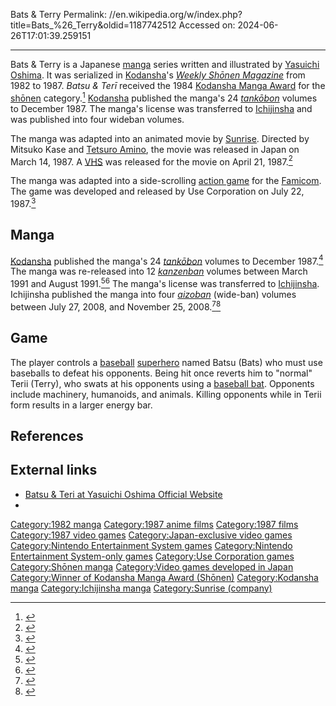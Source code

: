 Bats & Terry
Permalink: //en.wikipedia.org/w/index.php?title=Bats_%26_Terry&oldid=1187742512
Accessed on: 2024-06-26T17:01:39.259151



------
Bats & Terry
{{short description|Japanese manga series}}
{{Use mdy dates|date=November 2023}}
{{Infobox animanga/Header
| image           = Bats & Terry volume 1.jpg
| caption         = Cover of the first volume of ''Bats & Terry'', as published in Japan by [[Kodansha]]
| ja_kanji        = バツ&テリー
| ja_romaji       = Batsu & Terii
| genre           = [[Sports manga|Sports]]<!-- Note: Use and cite reliable sources to identify genre/s, not personal interpretation. Please don't include more than three genres (per [[MOS:A&M]]). -->
}}
{{Infobox animanga/Print
| type            = manga
| author          = [[Yasuichi Oshima]]
| publisher       = {{ubl|[[Kodansha]] (former)|[[Ichijinsha]] (current)}}
| demographic     = ''[[Shōnen manga|Shōnen]]''
| imprint         = 
| magazine        = [[Weekly Shōnen Magazine]]
| first           = 1982
| last            = 1987
| volumes         = 24
| volume_list     = 
}}
{{Infobox animanga/Video
| type            = film
| director        = Nobuo Mizuta
| producer        = {{ubl|Masanori Ito|Masuo Ueda|Yoshihide Kondo}}
| writer          = Tatsumi Yano
| music           = 
| studio          = [[Sunrise (company)|Sunrise]]
| released        = March 14, 1987
| runtime         = 80 minutes
}}
{{Infobox animanga/Game
| developer       = 
| publisher       = Use Corporation
| genre           = [[Action game|Action]]
| platforms       = [[Nintendo Entertainment System]]
| released        = {{vgrelease|[[Japan|JPN]]|July 22, 1987}}
}}
{{Infobox animanga/Footer}}
{{nihongo|'''''Bats & Terry'''''|バツ&テリー|Batsu & Teri|lead=yes}} is a Japanese [[manga]] series written and illustrated by [[Yasuichi Oshima]]. It was serialized in [[Kodansha]]'s ''[[Weekly Shōnen Magazine]]'' from 1982 to 1987. ''Batsu & Terī'' received the 1984 [[Kodansha Manga Award]] for the [[shōnen manga|shōnen]] category.<ref name="KodanshaHahn">{{cite web|url=http://www.hahnlibrary.net/comics/awards/kodansha.php|author=Joel Hahn|title=Kodansha Manga Awards |publisher=Comic Book Awards Almanac|access-date=2009-04-04| archive-url= https://web.archive.org/web/20090410061256/http://www.hahnlibrary.net/comics/awards/kodansha.php| archive-date= 10 April 2009 | url-status= live}}</ref> [[Kodansha]] published the manga's 24 ''[[tankōbon]]'' volumes to December 1987. The manga's license was transferred to [[Ichijinsha]] and was published into four wideban volumes.

The manga was adapted into an animated movie by [[Sunrise (company)|Sunrise]]. Directed by Mitsuko Kase and [[Tetsuro Amino]], the movie was released in Japan on March 14, 1987. A [[VHS]] was released for the movie on April 21, 1987.<ref>{{cite web|url=https://www.amazon.co.jp/gp/product/B00005EEGV/ |title=バツ&テリー [VHS]|date=21 April 1987 |language=ja|access-date=2009-04-04}}</ref>

The manga was adapted into a side-scrolling [[action game]] for the [[Nintendo Entertainment System|Famicom]]. The game was developed and released by Use Corporation on July 22, 1987.<ref>{{cite web|url=http://www.gamefaqs.com/console/nes/data/578444.html|title=Bats and Terry|publisher= [[GameFAQs]]|access-date=2008-11-25}}</ref>

==Manga==
[[Kodansha]] published the manga's 24 ''[[tankōbon]]'' volumes to December 1987.<ref>{{cite book|script-title=ja:バツ&テリー 24 (少年マガジンコミックス)|language=ja|id={{ASIN|4063113051|country=jp}}}}</ref> The manga was re-released into 12 ''[[kanzenban]]'' volumes between March 1991 and August 1991.<ref>{{cite book|title=バツ&テリー 1 (KCスペシャル)|language=ja|id={{ASIN|4063055019|country=jp}}}}</ref><ref>{{cite book|title=バツ&テリー 12 (KCスペシャル)|language=ja|id={{ASIN|4063055124|country=jp}}}}</ref> The manga's license was transferred to [[Ichijinsha]]. Ichijinsha published the manga into four ''[[aizoban]]'' (wide-ban) volumes between July 27, 2008, and November 25, 2008.<ref>{{cite web |url=http://www.shop.ichijinsha.co.jp/book/booksearch/booksearch_detail.php?i=75802006&TITLE=%A5%D0%A5%C4%A1%F5%A5%C6%A5%EA%A1%BC&WRITER=&ISBN=&CATEGORY=&SALEY=&SALEM=&WORD=&TYPE=like |script-title=ja:バツ&テリー 愛狂抗争編(前) |publisher=[[Ichijinsha]] |language=ja |access-date=2009-07-21 |url-status=dead |archive-url=https://web.archive.org/web/20081023174455/http://www.shop.ichijinsha.co.jp/book/booksearch/booksearch_detail.php?i=75802006 |archive-date=2008-10-23 }}</ref><ref>{{cite web |url=http://www.shop.ichijinsha.co.jp/book/booksearch/booksearch_detail.php?i=75802012&TITLE=%A5%D0%A5%C4%A1%F5%A5%C6%A5%EA%A1%BC&WRITER=&ISBN=&CATEGORY=&SALEY=&SALEM=&WORD=&TYPE=like |script-title=ja:バツ&テリー αα死闘編 |publisher=[[Ichijinsha]] |language=ja |access-date=2009-07-21 |url-status=dead |archive-url=https://web.archive.org/web/20081224230146/http://www.shop.ichijinsha.co.jp/book/booksearch/booksearch_detail.php?i=75802012 |archive-date=2008-12-24 }}</ref>

==Game==
The player controls a [[baseball]] [[superhero]] named Batsu (Bats) who must use baseballs to defeat his opponents. Being hit once reverts him to "normal" Terii (Terry), who swats at his opponents using a [[baseball bat]]. Opponents include machinery, humanoids, and animals. Killing opponents while in Terii form results in a larger energy bar.

==References==
{{Reflist}}

==External links==
*[https://web.archive.org/web/20090126214524/http://y-oshima.jp/works/batuteri.html Batsu & Teri at Yasuichi Oshima Official Website] {{in lang|ja}}
*{{ann|manga|7104}}

{{Weekly Shōnen Magazine - 1960–1989}}
{{Kodansha Manga Award - Shōnen}}
{{Sunrise films}}

{{DEFAULTSORT:Bats and Terry}}
[[Category:1982 manga]]
[[Category:1987 anime films]]
[[Category:1987 films]]
[[Category:1987 video games]]
[[Category:Japan-exclusive video games]]
[[Category:Nintendo Entertainment System games]]
[[Category:Nintendo Entertainment System-only games]]
[[Category:Use Corporation games]]
[[Category:Shōnen manga]]
[[Category:Video games developed in Japan]]
[[Category:Winner of Kodansha Manga Award (Shōnen)]]
[[Category:Kodansha manga]]
[[Category:Ichijinsha manga]]
[[Category:Sunrise (company)]]